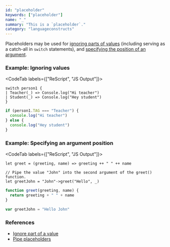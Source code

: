 ```yaml
---
id: "placeholder"
keywords: ["placeholder"]
name: "_"
summary: "This is a `placeholder`."
category: "languageconstructs"
---
```


Placeholders may be used for [ignoring parts of values](/docs/manual/latest/pattern-matching-destructuring#ignore-part-of-a-value) (including serving as a catch-all in `switch` statements), and [specifying the position of an argument](/docs/manual/latest/pipe#pipe-placeholders).

### Example: Ignoring values

<CodeTab labels={["ReScript", "JS Output"]}>

```res
switch person1 {
| Teacher(_) => Console.log("Hi teacher")
| Student(_) => Console.log("Hey student")
}
```

```js
if (person1.TAG === "Teacher") {
  console.log("Hi teacher")
} else {
  console.log("Hey student")
}
```

</CodeTab>

### Example: Specifying an argument position

<CodeTab labels={["ReScript", "JS Output"]}>

```res
let greet = (greeting, name) => greeting ++ " " ++ name

// Pipe the value "John" into the second argument of the greet() function.
let greetJohn = "John"->greet("Hello", _)
```

```js
function greet(greeting, name) {
  return greeting + " " + name
}

var greetJohn = "Hello John"
```

</CodeTab>

### References

- [Ignore part of a value](/docs/manual/latest/pattern-matching-destructuring#ignore-part-of-a-value)
- [Pipe placeholders](/docs/manual/latest/pipe#pipe-placeholders)
